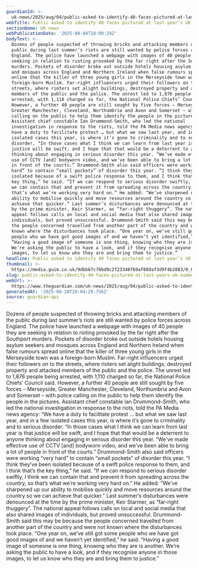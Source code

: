 ```yaml
---
guardianId: >-
  uk-news/2025/aug/04/public-asked-to-identify-40-faces-pictured-at-last-years-uk-summer-riots
webTitle: Public asked to identify 40 faces pictured at last year’s UK summer riots
sectionName: UK news
webPublicationDate: '2025-08-04T18:00:29Z'
bodyText: >-
  Dozens of people suspected of throwing bricks and attacking members of the
  public during last summer’s riots are still wanted by police forces across
  England. The police have launched a webpage with images of 40 people they are
  seeking in relation to rioting provoked by the far right after the Southport
  murders. Pockets of disorder broke out outside hotels housing asylum seekers
  and mosques across England and Northern Ireland when false rumours spread
  online that the killer of three young girls in the Merseyside town was a
  foreign-born Muslim. Far-right influencers urged their followers on to the
  streets, where rioters set alight buildings, destroyed property and attacked
  members of the public and the police. The unrest led to 1,876 people being
  arrested, with 1,110 charged so far, the National Police Chiefs’ Council said.
  However, a further 40 people are still sought by five forces – Merseyside,
  Greater Manchester, Cleveland, Northumbria and Avon and Somerset – with police
  calling on the public to help them identify the people in the pictures.
  Assistant chief constable Ian Drummond-Smith, who led the national
  investigation in response to the riots, told the PA Media news agency: “We
  have a duty to facilitate protest … but what we saw last year, and in a few
  isolated cases this year, is where it’s gone to criminality and to serious
  disorder. “In those cases what I think we can learn from last year is that
  justice will be swift, and I hope that that would be a deterrent to anyone
  thinking about engaging in serious disorder this year. “We’ve made effective
  use of CCTV [and] bodyworn video, and we’ve been able to bring a lot of people
  in front of the courts.” Drummond-Smith also said officers were working “very
  hard” to contain “small pockets” of disorder this year. “I think they’ve been
  isolated because of a swift police response to them, and I think that’s the
  key thing,” he said. “If we can respond to serious disorder swiftly, I think
  we can contain that and prevent it from spreading across the country, so
  that’s what we’re working very hard on.” He added: “We’ve sharpened up our
  ability to mobilise quickly and move resources around the country so we can
  achieve that quicker.” Last summer’s disturbances were denounced at the time
  by the prime minister, Keir Starmer, as “far-right thuggery”. The national
  appeal follows calls on local and social media that also shared images of
  individuals, but proved unsuccessful. Drummond-Smith said this may be because
  the people concerned travelled from another part of the country and were not
  known where the disturbances took place. “One year on, we’ve still got some
  people who we have got good images of and we haven’t yet identified,” he said.
  “Having a good image of someone is one thing, knowing who they are is another.
  We’re asking the public to have a look, and if they recognise anyone in those
  images, to let us know who they are and bring them to justice.”
headline: Public asked to identify 40 faces pictured at last year’s UK summer riots
thumbnail: >-
  https://media.guim.co.uk/9dbb67c78bd0c2f23348f69af089af3d9f4b2083/0_0_6116_4894/500.jpg
slug: public-asked-to-identify-40-faces-pictured-at-last-years-uk-summer-riots
webUrl: >-
  https://www.theguardian.com/uk-news/2025/aug/04/public-asked-to-identify-40-faces-pictured-at-last-years-uk-summer-riots
generatedAt: '2025-08-28T20:04:29.756Z'
source: guardian-api
---
```

Dozens of people suspected of throwing bricks and attacking members of the public during last summer’s riots are still wanted by police forces across England. The police have launched a webpage with images of 40 people they are seeking in relation to rioting provoked by the far right after the Southport murders. Pockets of disorder broke out outside hotels housing asylum seekers and mosques across England and Northern Ireland when false rumours spread online that the killer of three young girls in the Merseyside town was a foreign-born Muslim. Far-right influencers urged their followers on to the streets, where rioters set alight buildings, destroyed property and attacked members of the public and the police. The unrest led to 1,876 people being arrested, with 1,110 charged so far, the National Police Chiefs’ Council said. However, a further 40 people are still sought by five forces – Merseyside, Greater Manchester, Cleveland, Northumbria and Avon and Somerset – with police calling on the public to help them identify the people in the pictures. Assistant chief constable Ian Drummond-Smith, who led the national investigation in response to the riots, told the PA Media news agency: “We have a duty to facilitate protest … but what we saw last year, and in a few isolated cases this year, is where it’s gone to criminality and to serious disorder. “In those cases what I think we can learn from last year is that justice will be swift, and I hope that that would be a deterrent to anyone thinking about engaging in serious disorder this year. “We’ve made effective use of CCTV [and] bodyworn video, and we’ve been able to bring a lot of people in front of the courts.” Drummond-Smith also said officers were working “very hard” to contain “small pockets” of disorder this year. “I think they’ve been isolated because of a swift police response to them, and I think that’s the key thing,” he said. “If we can respond to serious disorder swiftly, I think we can contain that and prevent it from spreading across the country, so that’s what we’re working very hard on.” He added: “We’ve sharpened up our ability to mobilise quickly and move resources around the country so we can achieve that quicker.” Last summer’s disturbances were denounced at the time by the prime minister, Keir Starmer, as “far-right thuggery”. The national appeal follows calls on local and social media that also shared images of individuals, but proved unsuccessful. Drummond-Smith said this may be because the people concerned travelled from another part of the country and were not known where the disturbances took place. “One year on, we’ve still got some people who we have got good images of and we haven’t yet identified,” he said. “Having a good image of someone is one thing, knowing who they are is another. We’re asking the public to have a look, and if they recognise anyone in those images, to let us know who they are and bring them to justice.”
